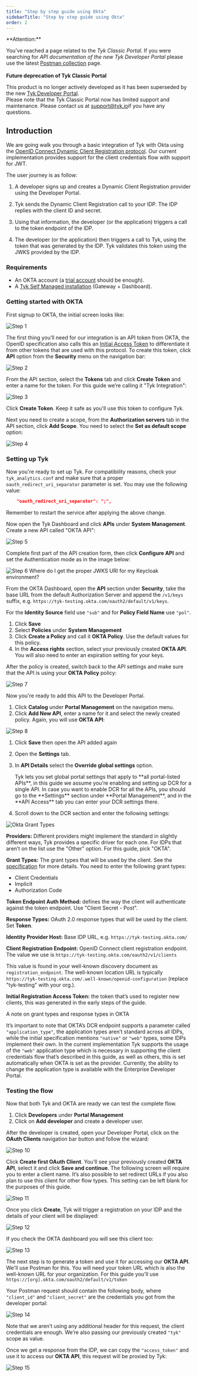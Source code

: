 ```yaml
---
title: "Step by step guide using Okta"
sidebarTitle: "Step by step guide using Okta"
order: 2
---
```



<Warning>
**Attention:**

You’ve reached a page related to the *Tyk Classic Portal*. If you were searching for *API documentation of the new Tyk
Developer Portal* please use the latest
[Postman collection](/docs3/product-stack/tyk-enterprise-developer-portal/api-documentation/tyk-edp-api) page.
<br />
<br />
**Future deprecation of Tyk Classic Portal**

This product is no longer actively developed as it
has been superseded by the new [Tyk Developer Portal](/docs3/portal/overview/intro).
<br />
Please note that the Tyk Classic Portal now has limited support and maintenance. Please contact us at
[support@tyk.io](<mailto:support@tyk.io?subject=Tyk classic developer portal>)if you have any questions.
</Warning>


## Introduction

We are going walk you through a basic integration of Tyk with Okta using the [OpenID Connect Dynamic Client Registration protocol](https://tools.ietf.org/html/rfc7591). Our current implementation provides support for the client credentials flow with support for <Tooltip tip="JSON Web Tokens">JWT</Tooltip>. 

The user journey is as follow:

1. A developer signs up and creates a Dynamic Client Registration provider using the Developer Portal.

2. Tyk sends the Dynamic Client Registration call to your <Tooltip tip="Identity Provider">IDP</Tooltip>. The IDP replies with the client ID and secret.

3. Using that information, the developer (or the application) triggers a call to the token endpoint of the IDP.

4. The developer (or the application) then triggers a call to Tyk, using the token that was generated by the IDP. Tyk validates this token using the <Tooltip tip="JSON Web Key Sets">JWKS</Tooltip> provided by the IDP.

### Requirements

- An OKTA account (a [trial account](https://www.okta.com/free-trial/) should be enough).
- A [Tyk Self Managed installation](/docs3/tyk-self-managed/install) (Gateway + Dashboard).

### Getting started with OKTA

First signup to OKTA, the initial screen looks like:

<img src="/img/dcr/okta/step_1.png" alt="Step 1" />

The first thing you’ll need for our integration is an API token from OKTA, the OpenID specification also calls this an [Initial Access Token](https://openid.net/specs/openid-connect-registration-1_0.html#Terminology) to differentiate it from other tokens that are used with this protocol. To create this token, click  **API** option from the **Security** menu on the navigation bar:

<img src="/img/dcr/okta/step_2.png" alt="Step 2" />

From the API section, select the **Tokens** tab and click **Create Token** and enter a name for the token. For this guide we’re calling it "Tyk Integration":

<img src="/img/dcr/okta/step_3.png" alt="Step 3" />

Click **Create Token**. Keep it safe as you'll use this token to configure Tyk.

Next you need to create a scope, from the **Authorization servers** tab in the API section, click **Add Scope**. You need to select the **Set as default scope** option:

<img src="/img/dcr/okta/step_4.png" alt="Step 4" />

### Setting up Tyk

Now you're ready to set up Tyk. For compatibility reasons, check your `tyk_analytics.conf` and make sure that a proper `oauth_redirect_uri_separator` parameter is set. You may use the following value:

```json
    "oauth_redirect_uri_separator": ";",
```

Remember to restart the service after applying the above change.

Now open the Tyk Dashboard and click **APIs** under **System Management**. Create a new API called "OKTA API":

<img src="/img/dcr/okta/step_5.png" alt="Step 5" />

Complete first part of the API creation form, then click **Configure API** and set the Authentication mode as in the image below:

<img src="/img/dcr/okta/step_6.png" alt="Step 6" />


<Note>
Where do I get the proper JWKS URI for my Keycloak environment?

From the OKTA Dashboard, open the **API** section under **Security**, take the base URL from the default Authorization Server and append the `/v1/keys` suffix, e.g. `https://tyk-testing.okta.com/oauth2/default/v1/keys`.
</Note>


For the **Identity Source** field use `"sub"` and for **Policy Field Name** use `"pol"`.

1. Click **Save** 
2. Select **Policies** under **System Management**
3. Click **Create a Policy** and call it **OKTA Policy**. Use the default values for this policy.
4. In the **Access rights** section, select your previously created **OKTA API**. You will also need to enter an expiration setting for your keys.

After the policy is created, switch back to the API settings and make sure that the API is using your **OKTA Policy** policy:

<img src="/img/dcr/okta/step_7.png" alt="Step 7" />

Now you're ready to add this API to the Developer Portal. 
1. Click **Catalog** under **Portal Management** on the navigation menu. 
2. Click **Add New API**, enter a name for it and select the newly created policy. Again, you will use **OKTA API**:

<img src="/img/dcr/okta/step_8.png" alt="Step 8" />

1. Click **Save** then open the API added again
2. Open the **Settings** tab. 
3. In **API Details** select the **Override global settings** option.



    <Note>
    Tyk lets you set global portal settings that apply to **all portal-listed APIs**, in this guide we assume you’re enabling and setting up DCR for a single API. In case you want to enable DCR for all the APIs, you should go to the **Settings** section under **Portal Management**, and in the **API Access** tab you can enter your DCR settings there.
    </Note>


4. Scroll down to the DCR section and enter the following settings:


<img src="/img/dashboard/portal-management/dcr-okta-grant-types.png" alt="Okta Grant Types" />


**Providers:** Different providers might implement the standard in slightly different ways, Tyk provides a specific driver for each one. For IDPs that aren’t on the list use the "Other" option. For this guide, pick "OKTA".

**Grant Types:** The grant types that will be used by the client. See the [specification](https://openid.net/specs/openid-connect-registration-1_0.html#rfc.section.2) for more details. You need to enter the following grant types:
 * Client Credentials
 * Implicit
 * Authorization Code

**Token Endpoint Auth Method:** defines the way the client will authenticate against the token endpoint. Use "Client Secret - Post".

**Response Types:** OAuth 2.0 response types that will be used by the client. Set **Token**.

**Identity Provider Host:** Base IDP URL, e.g. `https://tyk-testing.okta.com/`

**Client Registration Endpoint:** OpenID Connect client registration endpoint. The value we use is `https://tyk-testing.okta.com/oauth2/v1/clients`

This value is found in your well-known discovery document as `registration_endpoint`. The well-known location URL is typically `https://tyk-testing.okta.com/.well-known/openid-configuration` (replace "tyk-testing" with your org.).

**Initial Registration Access Token:** the token that’s used to register new clients, this was generated in the early steps of the guide.


<Note>
A note on grant types and response types in OKTA

It’s important to note that OKTA’s DCR endpoint supports a parameter called `"application_type"`, the application types aren’t standard across all IDPs, while the initial specification mentions `"native"` or `"web"` types, some IDPs implement their own. In the current implementation Tyk supports the usage of the `"web"` application type which is necessary in supporting the client credentials flow that’s described in this guide, as well as others, this is set automatically when OKTA is set as the provider. Currently, the ability to change the application type is available with the Enterprise Developer Portal.
</Note>


### Testing the flow

Now that both Tyk and OKTA are ready we can test the complete flow.

1. Click **Developers** under **Portal Management**
2. Click on **Add developer** and create a developer user.

After the developer is created, open your Developer Portal, click on the **OAuth Clients** navigation bar button and follow the wizard:

<img src="/img/dcr/okta/step_10.png" alt="Step 10" />

Click **Create first OAuth Client**. You’ll see your previously created **OKTA API**, select it and click **Save and continue**. The following screen will require you to enter a client name. It’s also possible to set redirect URLs if you also plan to use this client for other flow types. This setting can be left blank for the purposes of this guide.

<img src="/img/dcr/okta/step_11.png" alt="Step 11" />

Once you click **Create**, Tyk will trigger a registration on your IDP and the details of your client will be displayed:

<img src="/img/dcr/okta/step_12.png" alt="Step 12" />

If you check the OKTA dashboard you will see this client too:

<img src="/img/dcr/okta/step_13.png" alt="Step 13" />

The next step is to generate a token and use it for accessing our **OKTA API**. We'll use Postman for this. You will need your token URL which is also the well-known URL for your organization.
For this guide you'll use `https://[org].okta.com/oauth2/default/v1/token`

Your Postman request should contain the following body, where `"client_id"` and `"client_secret"` are the credentials you got from the developer portal:

<img src="/img/dcr/okta/step_14.png" alt="Step 14" />

Note that we aren’t using any additional header for this request, the client credentials are enough. We’re also passing our previously created `"tyk"` scope as value.

Once we get a response from the IDP, we can copy the `"access_token"` and use it to access our **OKTA API**, this request will be proxied by Tyk:

<img src="/img/dcr/okta/step_15.png" alt="Step 15" />
